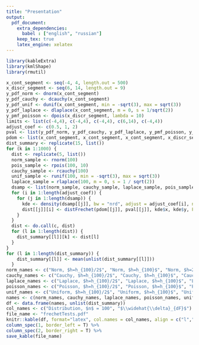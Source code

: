 ```yaml
---
title: "Presentation"
output:
  pdf_document:
    extra_dependencies:
      babel : ["english", "russian"]
    keep_tex: true
    latex_engine: xelatex
---
```


```r
library(kableExtra)
library(kmlShape)
library(rmutil)
```


```r
x_cont_segment <- seq(-4, 4, length.out = 500)
x_discr_segment <- seq(6, 14, length.out = 9)
y_pdf_norm <- dnorm(x_cont_segment)
y_pdf_cauchy <- dcauchy(x_cont_segment)
y_pdf_unif <- dunif(x_cont_segment, min = -sqrt(3), max = sqrt(3))
y_pdf_laplace <- dlaplace(x_cont_segment, m = 0, s = 1/sqrt(2))
y_pmf_poisson <- dpois(x_discr_segment, lambda = 10)
limits <- list(c(-4,4), c(-4,4), c(-4,4), c(6,14), c(-4,4))
adjust_coef <- c(0.5, 1, 2)
pval <- list(y_pdf_norm, y_pdf_cauchy, y_pdf_laplace, y_pmf_poisson, y_pdf_unif)
pdom <- list(x_cont_segment, x_cont_segment, x_cont_segment, x_discr_segment, x_cont_segment)
dist_summary <- replicate(15, list())
for (k in 1:1000) {
  dist <- replicate(5, list())
  norm_sample <- rnorm(100)
  pois_sample <- rpois(100, 10)
  cauchy_sample <- rcauchy(100)
  unif_sample <- runif(100, min = -sqrt(3), max = sqrt(3))
  laplace_sample = rlaplace(100, m = 0, s = 1 / sqrt(2))
  dsamp <- list(norm_sample, cauchy_sample, laplace_sample, pois_sample, unif_sample)
  for (i in 1:length(adjust_coef)) {
    for (j in 1:length(dsamp)) {
      kde <- density(dsamp[[j]], bw = "nrd", adjust = adjust_coef[i], n = 500, from = limits[[j]][1], to = limits[[j]][2])
      dist[[j]][i] <- distFrechet(pdom[[j]], pval[[j]], kde$x, kde$y, FrechetSumOrMax = "max")
    }
  }
  dist <- do.call(c, dist)
  for (l in 1:length(dist)) {
    dist_summary[[l]][k] <- dist[l]
  }
}
for (l in 1:length(dist_summary)) {
    dist_summary[[l]] <- mean(unlist(dist_summary[[l]]))
  }
norm_names <- c("Norm, $h=h_{100}/2$", "Norm, $h=h_{100}$", "Norm, $h=2h_{100}$")
cauchy_names <- c("Cauchy, $h=h_{100}/2$", "Cauchy, $h=h_{100}$", "Cauchy, $h=2h_{100}$")
laplace_names <- c("Laplace, $h=h_{100}/2$", "Laplace, $h=h_{100}$", "Laplace, $h=2h_{100}$")
poisson_names <- c("Poisson, $h=h_{100}/2$", "Poisson, $h=h_{100}$", "Poisson, $h=2h_{100}$")
unif_names <- c("Uniform, $h=h_{100}/2$", "Uniform, $h=h_{100}$", "Uniform, $h=2h_{100}$")
names <- c(norm_names, cauchy_names, laplace_names, poisson_names, unif_names)
df <- data.frame(names, unlist(dist_summary))
col_names <- c("Distribution, $n$ = 100", "$\\widehat{\\delta}_{dF}$")
file_name <- "frechetTests.pdf"
knitr::kable(df, format="latex", col.names = col_names, align = c("l","c"), escape = F)%>%
column_spec(1, border_left = T) %>%
column_spec(2, border_right = T) %>%
save_kable(file_name)
```
